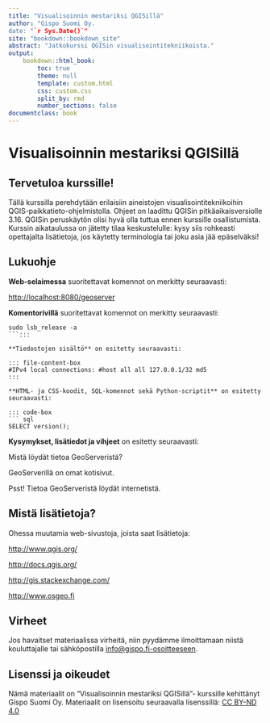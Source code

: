 ```yaml
---
title: "Visualisoinnin mestariksi QGISillä"
author: "Gispo Suomi Oy.
date: "`r Sys.Date()`"
site: "bookdown::bookdown_site"
abstract: "Jatkokurssi QGISin visualisointitekniikoista."
output:
    bookdown::html_book:
        toc: true
        theme: null
        template: custom.html
        css: custom.css
        split_by: rmd
        number_sections: false
documentclass: book
---
```


# Visualisoinnin mestariksi QGISillä

## Tervetuloa kurssille!

Tällä kurssilla perehdytään erilaisiin aineistojen visualisointitekniikoihin QGIS-paikkatieto-ohjelmistolla. Ohjeet on laadittu QGISin pitkäaikaisversiolle 3.16. QGISin peruskäytön olisi hyvä olla tuttua ennen kurssille osallistumista. Kurssin aikataulussa on jätetty tilaa keskustelulle: kysy siis rohkeasti opettajalta lisätietoja, jos käytetty terminologia tai joku asia jää epäselväksi!

## Lukuohje

**Web-selaimessa** suoritettavat komennot on merkitty seuraavasti:

::: note-box
<http://localhost:8080/geoserver>
:::

**Komentorivillä** suoritettavat komennot on merkitty seuraavasti:

::: commandline-box
``` shell
sudo lsb_release -a
```:::

**Tiedostojen sisältö** on esitetty seuraavasti:

::: file-content-box
#IPv4 local connections: #host all all 127.0.0.1/32 md5
:::

**HTML- ja CSS-koodit, SQL-komennot sekä Python-scriptit** on esitetty seuraavasti:

::: code-box
``` sql
SELECT version();
```
:::

**Kysymykset, lisätiedot ja vihjeet** on esitetty seuraavasti:

::: hint-box
Mistä löydät tietoa GeoServeristä?

GeoServerillä on omat kotisivut.

Psst! Tietoa GeoServeristä löydät internetistä.
:::

## Mistä lisätietoja?

Ohessa muutamia web-sivustoja, joista saat lisätietoja:

::: note-box
<http://www.qgis.org/>
:::

::: note-box
<http://docs.qgis.org/>
:::

::: note-box
<http://gis.stackexchange.com/>
:::

::: note-box
<http://www.osgeo.fi>
:::

## Virheet

Jos havaitset materiaalissa virheitä, niin pyydämme ilmoittamaan niistä kouluttajalle tai sähköpostilla [info\@gispo.fi-osoitteeseen](mailto:info@gispo.fi-osoitteeseen){.email}.

## Lisenssi ja oikeudet

Nämä materiaalit on "Visualisoinnin mestariksi QGISillä"- kurssille kehittänyt Gispo Suomi Oy. Materiaalit on lisensoitu seuraavalla lisenssillä: [CC BY-ND 4.0](https://creativecommons.org/licenses/by-nd/4.0/)
